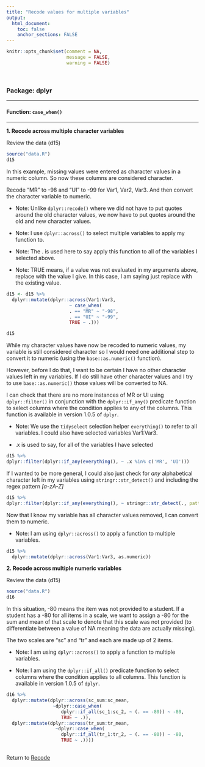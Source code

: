 ```yaml
---
title: "Recode values for multiple variables"
output: 
  html_document:
    toc: false
    anchor_sections: FALSE
---
```


```r
knitr::opts_chunk$set(comment = NA,
                      message = FALSE,
                      warning = FALSE)
```

<br>

### Package: dplyr

---

#### Function: `case_when()`

---

**1\. Recode across multiple character variables**

Review the data (d15)

```r

source("data.R")
d15

```

In this example, missing values were entered as character values in a numeric column. So now these columns are considered character.

Recode "MR" to -98 and "UI" to -99 for Var1, Var2, Var3. And then convert the character variable to numeric.

* Note: Unlike `dplyr::recode()` where we did not have to put quotes around the old character values, we now have to put quotes around the old and new character values.

* Note: I use `dplyr::across()` to select multiple variables to apply my function to.

* Note: The . is used here to say apply this function to all of the variables I selected above.

* Note: TRUE means, if a value was not evaluated in my arguments above, replace with the value I give. In this case, I am saying just replace with the existing value.


```r

d15 <- d15 %>%
  dplyr::mutate(dplyr::across(Var1:Var3,
                       ~ case_when(
                       . == "MR" ~ "-98",
                       . == "UI" ~ "-99",
                       TRUE ~ .)))

d15

```

While my character values have now be recoded to numeric values, my variable is still considered character so I would need one additional step to convert it to numeric (using the `base::as.numeric()` function). 

However, before I do that, I want to be certain I have no other character values left in my variables. If I do still have other character values and I try to use `base::as.numeric()` those values will be converted to NA.

I can check that there are no more instances of MR or UI using `dplyr::filter()` in conjunction with the `dplyr::if_any()` predicate function to select columns where the condition applies to any of the columns. This function is available in version 1.0.5 of `dplyr`.

* Note: We use the `tidyselect` selection helper `everything()` to refer to all variables. I could also have selected variables Var1:Var3.

* .x is used to say, for all of the variables I have selected

```r

d15 %>% 
dplyr::filter(dplyr::if_any(everything(), ~ .x %in% c('MR', 'UI')))

```

If I wanted to be more general, I could also just check for *any* alphabetical character left in my variables using `stringr::str_detect()` and including the regex pattern *[a-zA-Z]*

```r

d15 %>% 
dplyr::filter(dplyr::if_any(everything(), ~ stringr::str_detect(., pattern = "[a-zA-Z]")))

```

Now that I know my variable has all character values removed, I can convert them to numeric.

* Note: I am using `dplyr::across()` to apply a function to multiple variables. 

```r

d15 %>%
  dplyr::mutate(dplyr::across(Var1:Var3, as.numeric))

```

**2\. Recode across multiple numeric variables**

Review the data (d15)

```r

source("data.R")
d16

```

In this situation, -80 means the item was not provided to a student. If a student has a -80 for all items in a scale, we want to assign a -80 for the sum and mean of that scale to denote that this scale was not provided (to differentiate between a value of NA meaning the data are actually missing).

The two scales are "sc" and "tr" and each are made up of 2 items.

* Note: I am using `dplyr::across()` to apply a function to multiple variables. 

* Note: I am using the `dplyr::if_all()` predicate function to select columns where the condition applies to all columns. This function is available in version 1.0.5 of `dplyr`.


```r

d16 %>%
  dplyr::mutate(dplyr::across(sc_sum:sc_mean,
                 ~dplyr::case_when(
                    dplyr::if_all(sc_1:sc_2, ~ (. == -80)) ~ -80,
                    TRUE ~ .)),
  dplyr::mutate(dplyr::across(tr_sum:tr_mean,
                  ~dplyr::case_when(
                    dplyr::if_all(tr_1:tr_2, ~ (. == -80)) ~ -80,
                    TRUE ~ .))))
    
```


Return to [Recode](https://github.com/Cghlewis/data-wrangling-functions/wiki/Recode)